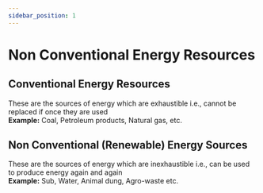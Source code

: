```yaml
---
sidebar_position: 1
---
```


# Non Conventional Energy Resources

## Conventional Energy Resources

These are the sources of energy which are exhaustible i.e., cannot be replaced if once they are used<br/>
**Example:** Coal, Petroleum products, Natural gas, etc.

## Non Conventional (Renewable) Energy Sources

These are the sources of energy which are inexhaustible i.e., can be used to produce energy again and again<br/>
**Example:** Sub, Water, Animal dung, Agro-waste etc.
